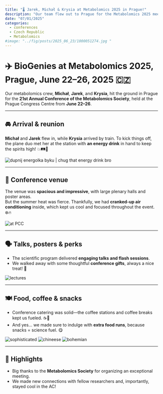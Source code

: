 ```yaml
---
title: "🌡️ Jarek, Michał & Krysia at Metabolomics 2025 in Prague!"
description: "Our team flew out to Prague for the Metabolomics 2025 meeting—posters, gifts, air conditioning and plenty of food!"
date: "07/01/2025"
categories:
  - conferences
  - Czech Republic
  - Metabolomics
#image: "../fig/posts/2025_06_23/1000051274.jpg "
---
```


# ✈️ BioGenies at **Metabolomics 2025**, Prague, June 22–26, 2025 🇨🇿  

Our metabolomics crew, **Michał**, **Jarek**, and **Krysia**, hit the ground in Prague for the **21st Annual Conference of the Metabolomics Society**, held at the Prague Congress Centre from **June 22–26**.

---

## 🚘 Arrival & reunion  

**Michał** and **Jarek** flew in, while **Krysia** arrived by train. To kick things off, the plane duo met her at the station with **an energy drink** in hand to keep the spirits high! 💥🛤️🥤  

![](../fig/posts//2025_07_01/1000052219.jpg "dupnij energolka byku | chug that energy drink bro")

---

## 🏢 Conference venue  

The venue was **spacious and impressive**, with large plenary halls and poster areas.  
But the summer heat was fierce. Thankfully, we had **cranked-up air conditioning** inside, which kept us cool and focused throughout the event. ❄️🔥  

![](../fig/posts//2025_07_01/1000033867.jpg "at PCC")

---

## 🗣️ Talks, posters & perks  

- The scientific program delivered **engaging talks and flash sessions**.  
- We walked away with some thoughtful **conference gifts**, always a nice treat! 🎁  

![](../fig/posts//2025_07_01/1000052277.jpg "lectures")

---

## 🍽️ Food, coffee & snacks  

- Conference catering was solid—the coffee stations and coffee breaks kept us fueled. ☕🍪  
- And yes… we made sure to indulge with **extra food runs**, because snacks = science fuel. 😋  

![](../fig/posts//2025_07_01/1000033780.jpg "sophisticated")
![](../fig/posts//2025_07_01/1000034033.jpg "chineese")
![](../fig/posts//2025_07_01/1000034069.jpg "bohemian")

---

## 🎉 Highlights  

- Big thanks to the **Metabolomics Society** for organizing an exceptional meeting.  
- We made new connections with fellow researchers and, importantly, stayed cool in the AC!  

